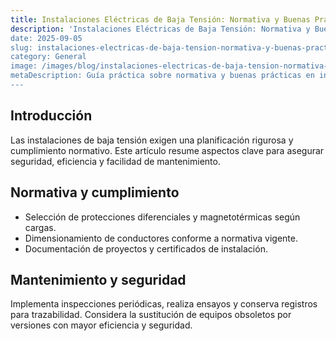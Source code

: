 ```yaml
---
title: Instalaciones Eléctricas de Baja Tensión: Normativa y Buenas Prácticas
description: 'Instalaciones Eléctricas de Baja Tensión: Normativa y Buenas Prácticas
date: 2025-09-05
slug: instalaciones-electricas-de-baja-tension-normativa-y-buenas-practicas
category: General
image: /images/blog/instalaciones-electricas-de-baja-tension-normativa-y-buenas-practicas/instalaciones-electricas-de-baja-tension-normativa-y-buenas-practicas-hero-001.webp
metaDescription: Guía práctica sobre normativa y buenas prácticas en instalaciones eléctricas de baja tensión para profesionales y empresas.
---
```


## Introducción

Las instalaciones de baja tensión exigen una planificación rigurosa y cumplimiento normativo. Este artículo resume aspectos clave para asegurar seguridad, eficiencia y facilidad de mantenimiento.

## Normativa y cumplimiento

- Selección de protecciones diferenciales y magnetotérmicas según cargas.
- Dimensionamiento de conductores conforme a normativa vigente.
- Documentación de proyectos y certificados de instalación.

## Mantenimiento y seguridad

Implementa inspecciones periódicas, realiza ensayos y conserva registros para trazabilidad. Considera la sustitución de equipos obsoletos por versiones con mayor eficiencia y seguridad.

